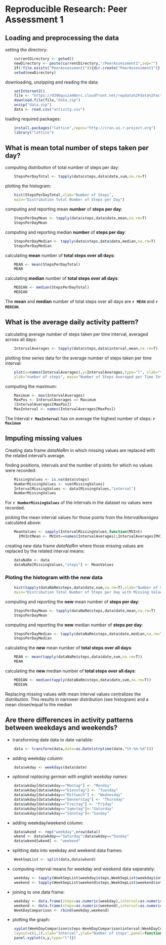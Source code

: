 # Reproducible Research: Peer Assessment 1



## Loading and preprocessing the data

setting the directory:
```r
    currentDirectory <- getwd()
    newDirectory <- paste(currentDirectory,"/PeerAssessment1",sep="")
    if(!file.exists("PeerAssessment1")){dir.create("PeerAssessment1")}
    setwd(newDirectory)
```

downloading, unzipping and reading the data:
```r
    setInternet2()
    file <- "https://d396qusza40orc.cloudfront.net/repdata%2Fdata%2Factivity.zip"
    download.file(file,"data.zip")    
    unzip("data.zip")
    data <- read.csv("activity.csv")
```

loading required packages:
```r
    install.packages("lattice",repos="http://cran.us.r-project.org")
    library("lattice")
```

## What is mean total number of steps taken per day?

computing distribution of total number of steps per day:
```r
    StepsPerDayTotal <- tapply(data$steps,data$date,sum,na.rm=T)
```

plotting the histogram:
```r
    hist(StepsPerDayTotal,xlab="Number of Steps",
    main="Distribution Total Number of Steps per Day")
```

computing and reporting mean **number** of **steps per day**:
```r
    StepsPerDayMean <- tapply(data$steps,data$date,mean,na.rm=T)
    StepsPerDayMean 
```

computing and reporting median **number** of **steps per day**:
```r
    StepsPerDayMedian <- tapply(data$steps,data$date,median,na.rm=T)
    StepsPerDayMedian
```

calculating **mean** number of **total steps over all days**:
```r
    MEAN <- mean(StepsPerDayTotal)
    MEAN
```

calculating **median** number of **total steps over all days**:
```r
    MEDIAN <- median(StepsPerDayTotal)
    MEDIAN
```

The **mean** and **median** number of total steps over all days are **`r MEAN`** and **`r MEDIAN`**.



## What is the average daily activity pattern?

calculating average number of steps taken per time interval, averaged across all days:
```r
    IntervalAverages <- tapply(data$steps,data$interval,mean,na.rm=T)
```

plotting time series data for the average number of steps taken per time interval:
```r
    plot(x=names(IntervalAverages),y=IntervalAverages,type="l", xlab="time inteval", 
    ylab="number of steps", main="Number of Steps Averaged per Time Interval")
```

computing the maximum:
```r
    Maximum <- max(IntervalAverages)
    MaxPos <- IntervalAverages == Maximum
    (IntervalAverages[MaxPos])
    MaxInterval <- names(IntervalAverages[MaxPos])
```

The Interval **`r MaxInterval`** has on average the highest number of steps: **`r Maximum`**


## Imputing missing values

Creating data frame *dataNaRm* in which missing values are replaced with the related interval's average.

finding positions, intervals and the number of points for which no values were recorded:
```r
    MissingValues <- is.na(data$steps)
    NumberMissingValues <- sum(MissingValues)
    IntervalMissingValues <- data[MissingValues,"interval"]
    NumberMissingValues
```
For **`r NumberMissingValues`** of the intervals in the dataset no values were recorded.


picking the mean interval values for those points from the *IntervalAverages* calculated above:
```r
    MeanValues <- sapply(IntervalMissingValues,function(MVInt)
      {MVIntMean <- MVInt==names(IntervalAverages);IntervalAverages[MVIntMean]})
```

creating new data frame *dataNaRm* where those missing values are replaced by the related interval means:
```r
    dataNaRm <- data
    dataNaRm[MissingValues,"steps"] <- MeanValues
```

### Ploting the histogram with the *new* data

```r
    hist(tapply(dataNaRm$steps,data$date,sum,na.rm=T),xlab="Number of Steps",
    main="Distribution Total Number of Steps per Day with Missing Values replaced")
```

computing and reporting the **new** mean number of **steps per day**:
```r
    StepsPerDayMean <- tapply(dataNaRm$steps,data$date,mean,na.rm=T)
    StepsPerDayMean 
```

computing and reporting the **new** median number of **steps per day**:
```r
    StepsPerDayMedian <- tapply(dataNaRm$steps,data$date,median,na.rm=T)
    StepsPerDayMedian
```

calculating the **new** mean number of **total steps over all days**:
```r
    MEAN <- mean(tapply(dataNaRm$steps,data$date,sum,na.rm=T))
    MEAN
```

calculating the **new** median number of **total steps over all days**:
```r
    MEDIAN <- median(tapply(dataNaRm$steps,data$date,sum,na.rm=T))
    MEDIAN
```

Replacing missing values with mean interval values centralizes the distribution. This results in narrower distribution (see histogram) and a mean closer/equal to the median


## Are there differences in activity patterns between weekdays and weekends?


* transforming date data to date variable:
```r
    data <- transform(data,date=as.Date(strptime(date,"%Y-%m-%d")))
```

* adding weekday column:
```r
    data$wkday <- weekdays(data$date)
```

* *optional replacing german with english weekday names:*
```r
    data$wkday[data$wkday=="Montag"] <- "Monday"
    data$wkday[data$wkday=="Dienstag"] <- "Tuesday"
    data$wkday[data$wkday=="Mittwoch"] <- "Wednesday"
    data$wkday[data$wkday=="Donnerstag"] <- "Thursday"
    data$wkday[data$wkday=="Freitag"] <- "Friday"
    data$wkday[data$wkday=="Samstag"]<-"Saturday"
    data$wkday[data$wkday=="Sonntag"]<-"Sunday"
```

* adding weekday/weekend column:
```r
    data$wkend <- rep("weekday",nrow(data))
    wkend <- data$wkday=="Saturday"|data$wkday=="Sunday"
    data$wkend[wkend] <- "weekend"
```

* splitting data into weekday and weekend data frames:
```r
    WeekSepList <- split(data,data$wkend)
```

* computing-interval means for weekday and weekend data seperately:
```r
    weekday <- tapply(WeekSepList$weekday$steps,WeekSepList$weekday$interval,mean,na.rm=T)
    weekend <- tapply(WeekSepList$weekend$steps,WeekSepList$weekend$interval,mean,na.rm=T)
```

* joining to one data frame:
```r
    weekday <- data.frame(steps=as.numeric(weekday),interval=as.numeric(names(weekday)),wkend="weekday")
    weekend <- data.frame(steps=as.numeric(weekend),interval=as.numeric(names(weekend)),wkend="weekend")
    WeekDayComparison <- rbind(weekday,weekend)
```

* plotting the graph:
```r
    xyplot(WeekDayComparison$steps~WeekDayComparison$interval|WeekDayComparison$wkend,
    layout=c(1,2),xlab="Interval",ylab="Number of steps",panel=function(x,y,..){
    panel.xyplot(x,y,type="l")}) 
```
